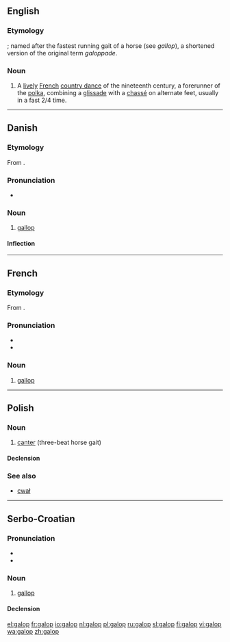 ==English==

===Etymology===
{{etyl|fr}}; named after the fastest running gait of a horse (see ''gallop''), a shortened version of the original term ''galoppade''.

===Noun===
{{wikipedia}}
{{en-noun}}

# A [[lively]] [[French]] [[country dance]] of the nineteenth century, a forerunner of the [[polka]], combining a [[glissade]] with a [[chassé]] on alternate feet, usually in a fast 2/4 time.

----

==Danish==
{{wikipedia|lang=da}}

===Etymology===

From {{etyl|fr|da}} {{term|galop|lang=fr}}.

===Pronunciation===
* {{IPA|/ɡalɔp/|[ɡ̊aˈlʌb̥]|lang=da}}

===Noun===
{{da-noun|stem=galopp|en|er}}

# [[gallop]]

====Inflection====
{{da-noun-infl|stem=galopp|en|er}}

----

==French==

===Etymology===
From {{term|galoper}}.

===Pronunciation===
* {{IPA|/ɡalo/|lang=fr}}
* {{homophones|galops|lang=fr}}

===Noun===
{{fr-noun|m}}

# [[gallop]]

----
==Polish==

===Noun===
{{infl|pl|noun|g=m}}

# [[canter]] (three-beat horse gait)

====Declension====
{{pl-decl-noun-sing
|galop
|galopu
|galopowi
|galop
|galopem
|galopie
|galopie
}}

===See also===
* [[cwał]]

-----

==Serbo-Croatian==

===Pronunciation===
* {{IPA|/ɡǎlop/|lang=sh}}
* {{hyphenation|ga|lop}}

===Noun===
{{sh-noun|g=m|head=gàlop|r|галоп|га̀лоп}}

# [[gallop]]

====Declension====
{{sh-decl-noun
|galop|galopi
|galopa|galopa
|galopu|galopima
|galop|galope
|galope|galopi
|galopu|galopima
|galopom|galopima
}}

[[el:galop]]
[[fr:galop]]
[[io:galop]]
[[nl:galop]]
[[pl:galop]]
[[ru:galop]]
[[sl:galop]]
[[fi:galop]]
[[vi:galop]]
[[wa:galop]]
[[zh:galop]]
